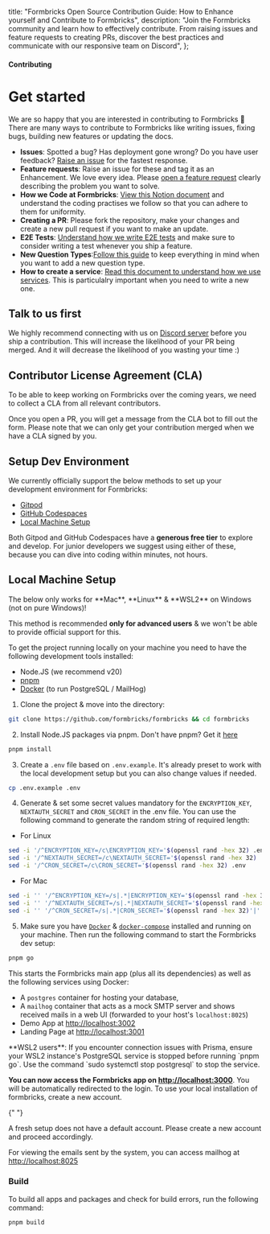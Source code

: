 
  title: "Formbricks Open Source Contribution Guide: How to Enhance yourself and Contribute to Formbricks",
  description:
    "Join the Formbricks community and learn how to effectively contribute. From raising issues and feature requests to creating PRs, discover the best practices and communicate with our responsive team on Discord",
};

#### Contributing

# Get started

We are so happy that you are interested in contributing to Formbricks 🤗 There are many ways to contribute to Formbricks like writing issues, fixing bugs, building new features or updating the docs.

- **Issues**: Spotted a bug? Has deployment gone wrong? Do you have user feedback? [Raise an issue](https://github.com/formbricks/formbricks/issues/new/choose) for the fastest response.
- **Feature requests**: Raise an issue for these and tag it as an Enhancement. We love every idea. Please [open a feature request](https://github.com/formbricks/formbricks/issues/new?assignees=&labels=enhancement&projects=&template=feature_request.yml&title=%5BFEATURE%5D) clearly describing the problem you want to solve.
- **How we Code at Formbricks**: [View this Notion document](https://formbricks.notion.site/How-we-code-at-Formbricks-8bcaa0304a20445db4871831149c0cf5?pvs=4) and understand the coding practises we follow so that you can adhere to them for uniformity.
- **Creating a PR**: Please fork the repository, make your changes and create a new pull request if you want to make an update.
- **E2E Tests**: [Understand how we write E2E tests](https://formbricks.notion.site/Formbricks-End-to-End-Tests-06dc830d71604deaa8da24714540f7ab?pvs=4) and make sure to consider writing a test whenever you ship a feature.
- **New Question Types**:[Follow this guide](https://formbricks.notion.site/Guidelines-for-Implementing-a-New-Question-Type-9ac0d1c362714addb24b9abeb326d1c1?pvs=4) to keep everything in mind when you want to add a new question type.
- **How to create a service**: [Read this document to understand how we use services](https://formbricks.notion.site/How-to-create-a-service-8e0c035704bb40cb9ea5e5beeeeabd67?pvs=4). This is particulalry important when you need to write a new one.

## Talk to us first

We highly recommend connecting with us on [Discord server](https://formbricks.com/discord) before you ship a contribution. This will increase the likelihood of your PR being merged. And it will decrease the likelihood of you wasting your time :)

## Contributor License Agreement (CLA)

To be able to keep working on Formbricks over the coming years, we need to collect a CLA from all relevant contributors.

Once you open a PR, you will get a message from the CLA bot to fill out the form. Please note that we can only get your contribution merged when we have a CLA signed by you.

## Setup Dev Environment

We currently officially support the below methods to set up your development environment for Formbricks:

- [Gitpod](/docs/developer-docs/contributing/gitpod)
- [GitHub Codespaces](/docs/developer-docs/contributing/codespaces)
- [Local Machine Setup](#local-machine-setup)

Both Gitpod and GitHub Codespaces have a **generous free tier** to explore and develop. For junior developers we suggest using either of these, because you can dive into coding within minutes, not hours.

## Local Machine Setup

<Note>
The below only works for **Mac**, **Linux** & **WSL2** on Windows (not on pure Windows)!

This method is recommended **only for advanced users** & we won't be able to provide official support for this.

</Note>

To get the project running locally on your machine you need to have the following development tools installed:

- Node.JS (we recommend v20)
- [pnpm](https://pnpm.io/)
- [Docker](https://www.docker.com/) (to run PostgreSQL / MailHog)

1. Clone the project & move into the directory:

<Col>
   <CodeGroup title="Git clone Formbricks monorepo">

```bash
git clone https://github.com/formbricks/formbricks && cd formbricks
```

   </CodeGroup>
</Col>

2. Install Node.JS packages via pnpm. Don't have pnpm? Get it [here](https://pnpm.io/installation)

<Col>
   <CodeGroup title="Install dependencies via pnpm">

```bash
pnpm install
```

   </CodeGroup>
</Col>

3. Create a `.env` file based on `.env.example`. It's already preset to work with the local development setup but you can also change values if needed.

<Col>
   <CodeGroup title="Define environment variables">

```bash
cp .env.example .env
```

   </CodeGroup>
</Col>

4. Generate & set some secret values mandatory for the `ENCRYPTION_KEY`, `NEXTAUTH_SECRET` and `CRON_SECRET` in the .env file. You can use the following command to generate the random string of required length:

- For Linux

<Col>
   <CodeGroup title="For Linux">

```bash
sed -i '/^ENCRYPTION_KEY=/c\ENCRYPTION_KEY='$(openssl rand -hex 32) .env
sed -i '/^NEXTAUTH_SECRET=/c\NEXTAUTH_SECRET='$(openssl rand -hex 32) .env
sed -i '/^CRON_SECRET=/c\CRON_SECRET='$(openssl rand -hex 32) .env
```

   </CodeGroup>
</Col>

- For Mac

<Col>
   <CodeGroup title="For Mac">

```bash
sed -i '' '/^ENCRYPTION_KEY=/s|.*|ENCRYPTION_KEY='$(openssl rand -hex 32)'|' .env
sed -i '' '/^NEXTAUTH_SECRET=/s|.*|NEXTAUTH_SECRET='$(openssl rand -hex 32)'|' .env
sed -i '' '/^CRON_SECRET=/s|.*|CRON_SECRET='$(openssl rand -hex 32)'|' .env
```

   </CodeGroup>
</Col>

5. Make sure you have [`Docker`](https://docs.docker.com/compose/) & [`docker-compose`](https://docs.docker.com/compose/) installed and running on your machine. Then run the following command to start the Formbricks dev setup:

<Col>
   <CodeGroup title="Start Formbricks Dev Setup">

```bash
pnpm go
```

   </CodeGroup>
</Col>
   This starts the Formbricks main app (plus all its dependencies) as well as the following services using Docker:

- A `postgres` container for hosting your database,
- A `mailhog` container that acts as a mock SMTP server and shows received mails in a web UI (forwarded to your host's `localhost:8025`)
- Demo App at [http://localhost:3002](http://localhost:3002)
- Landing Page at [http://localhost:3001](http://localhost:3001)

<Note>
  **WSL2 users**: If you encounter connection issues with Prisma, ensure your WSL2 instance's PostgreSQL
  service is stopped before running `pnpm go`. Use the command `sudo systemctl stop postgresql` to stop the
  service.
</Note>

**You can now access the Formbricks app on [http://localhost:3000](http://localhost:3000)**. You will be automatically redirected to the login. To use your local installation of formbricks, create a new account.

{" "}

<Note>
  A fresh setup does not have a default account. Please create a new account and proceed accordingly.
</Note>

For viewing the emails sent by the system, you can access mailhog at [http://localhost:8025](http://localhost:8025)

### Build

To build all apps and packages and check for build errors, run the following command:

<Col>
<CodeGroup title="Build Formbricks stack">

```bash
pnpm build
```

</CodeGroup>
</Col>
